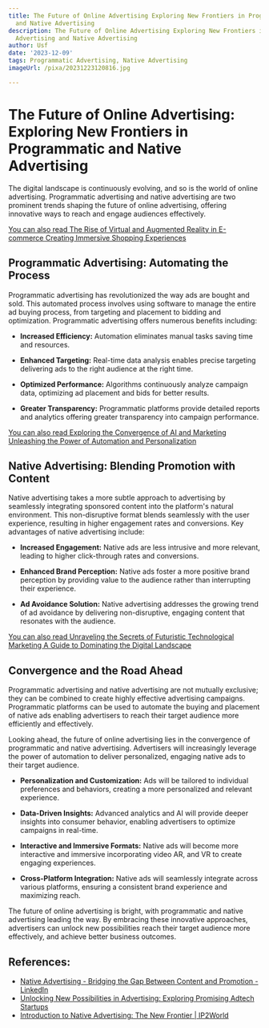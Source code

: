 ```yaml
---
title: The Future of Online Advertising Exploring New Frontiers in Programmatic Advertising
  and Native Advertising
description: The Future of Online Advertising Exploring New Frontiers in Programmatic
  Advertising and Native Advertising
author: Usf
date: '2023-12-09'
tags: Programmatic Advertising, Native Advertising
imageUrl: /pixa/20231223120816.jpg

---
```

# The Future of Online Advertising: Exploring New  Frontiers in Programmatic  and Native Advertising

The  digital landscape is continuously  evolving, and so is the world of online advertising. Programmatic advertising  and native advertising are two prominent trends shaping the future of online advertising, offering  innovative ways  to reach and  engage audiences effectively.

[You  can also read The Rise  of Virtual and Augmented  Reality in E-commerce Creating Immersive Shopping Experiences](The%20Rise%20of%20Virtual%20and%20Augmented%20Reality%20in%20E-commerce%20Creating%20Immersive%20Shopping%20Experiences)


## Programmatic Advertising: Automating the Process

Programmatic advertising has revolutionized the way ads are bought and sold. This automated process involves using software to manage the entire ad buying process, from targeting  and  placement to bidding and  optimization. Programmatic advertising offers  numerous benefits including:

-  **Increased Efficiency:** Automation eliminates manual tasks saving time and resources.

- **Enhanced Targeting:** Real-time data analysis enables precise targeting delivering ads to the right audience at  the right time.

- **Optimized Performance:** Algorithms continuously analyze campaign data,  optimizing ad placement and bids for better results.

- **Greater  Transparency:** Programmatic platforms provide detailed  reports and analytics offering greater transparency  into campaign performance.

[You can also read Exploring the Convergence of AI and Marketing  Unleashing the Power of Automation and Personalization](Exploring%20the%20Convergence%20of%20AI%20and%20Marketing%20Unleashing%20the%20Power%20of%20Automation%20and%20Personalization)


##  Native Advertising: Blending Promotion with Content

Native advertising takes a more subtle approach to advertising by seamlessly integrating sponsored content into the platform's natural  environment. This non-disruptive format blends seamlessly with the user  experience, resulting in higher engagement rates and conversions. Key advantages of native advertising include:

- **Increased Engagement:**  Native ads are less intrusive and more relevant, leading to higher click-through  rates and conversions.

- **Enhanced Brand Perception:** Native ads foster a more positive brand perception by providing value to  the audience rather than interrupting their  experience.

- **Ad Avoidance Solution:** Native advertising addresses the growing trend  of ad  avoidance by delivering non-disruptive, engaging content that resonates with the audience.


[You can also read Unraveling the Secrets  of Futuristic Technological Marketing A Guide to Dominating the Digital Landscape](Unraveling%20the%20Secrets%20of%20Futuristic%20Technological%20Marketing%20A%20Guide%20to%20Dominating%20the%20Digital%20Landscape)


## Convergence and the Road Ahead

Programmatic advertising and native advertising are not mutually exclusive; they can be combined  to create highly effective advertising campaigns. Programmatic  platforms can be used to  automate the buying and placement of native ads  enabling advertisers to reach their target audience more efficiently and effectively.

Looking ahead, the future of online  advertising lies in the convergence of programmatic and native advertising. Advertisers will increasingly leverage the power of automation to deliver personalized, engaging native  ads  to their target audience.

- **Personalization and  Customization:**  Ads will be tailored to individual preferences and behaviors, creating a more personalized and relevant experience.

- **Data-Driven Insights:** Advanced analytics and AI will provide deeper  insights into consumer behavior, enabling  advertisers to optimize campaigns in real-time.

- **Interactive and Immersive Formats:** Native ads will become more  interactive and immersive incorporating video AR, and VR to create engaging experiences.

- **Cross-Platform Integration:** Native ads will seamlessly integrate across various platforms,  ensuring a consistent  brand experience and maximizing reach.

The future  of online advertising is bright,  with  programmatic and native advertising  leading the way. By embracing these innovative approaches, advertisers can unlock new possibilities reach their target audience more effectively, and achieve better business outcomes.

## References:
- [Native Advertising - Bridging the Gap Between Content and Promotion - LinkedIn](https://www.linkedin.com/pulse/native-advertising-bridging-gap-between-content-promotion-mj-paxton-674oc?trk=article-ssr-frontend-pulse_more-articles_related-content-card)
- [Unlocking New Possibilities in Advertising: Exploring Promising Adtech Startups](https://fastercapital.com/content/Unlocking-New-Possibilities-in-Advertising--Exploring-Promising-Adtech-Startups.html)
- [Introduction to Native Advertising: The New Frontier | IP2World](https://www.ip2world.com/blog/introduction-to-native-advertising.html)
